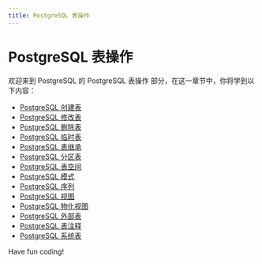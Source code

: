 ```yaml
---
title: PostgreSQL 表操作
---
```


# PostgreSQL 表操作

欢迎来到 PostgreSQL 的 PostgreSQL 表操作 部分，在这一章节中，你将学到以下内容：

- [PostgreSQL 创建表](./0-postgresql-create-table.mdx)
- [PostgreSQL 修改表](./1-postgresql-modification-table.mdx)
- [PostgreSQL 删除表](./2-postgresql-delete-table.mdx)
- [PostgreSQL 临时表](./3-postgresql-temporary-table.mdx)
- [PostgreSQL 表继承](./4-postgresql-table-inheritance.mdx)
- [PostgreSQL 分区表](./5-postgresql-partition-table.mdx)
- [PostgreSQL 表空间](./6-postgresql-tablespace.mdx)
- [PostgreSQL 模式](./7-postgresql-mode.mdx)
- [PostgreSQL 序列](./8-postgresql-sequence.mdx)
- [PostgreSQL 视图](./9-postgresql-view.mdx)
- [PostgreSQL 物化视图](./10-postgresql-materialization-view.mdx)
- [PostgreSQL 外部表](./11-postgresql-external-table.mdx)
- [PostgreSQL 表注释](./12-postgresql-table-comments.mdx)
- [PostgreSQL 系统表](./13-postgresql-system-table.mdx)

Have fun coding!